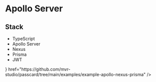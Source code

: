 
# Apollo Server

## Stack

- TypeScript
- Apollo Server
- Nexus
- Prisma
- JWT

<Cards>
  <Card
    title="Source Code"
    icon={<TbBrandGithub size="1.5rem" />}
    href="https://github.com/mvr-studio/passcard/tree/main/examples/example-apollo-nexus-prisma"
  />
</Cards>
